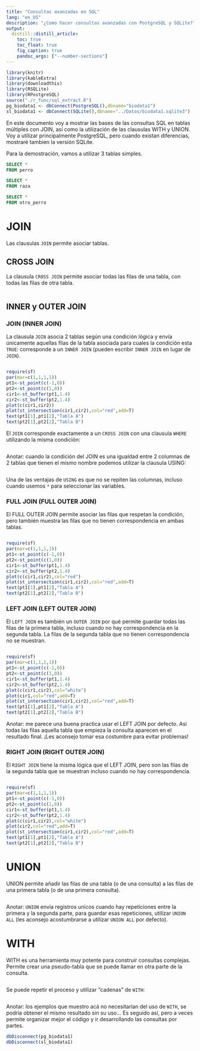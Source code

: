 ```yaml
---
title: "Consultas avanzadas en SQL"
lang: "en_US"
description: "¿Como hacer consultas avanzadas con PostgreSQL y SQLite?"
output:
  distill::distill_article:
    toc: true
    toc_float: true
    fig_caption: true
    pandoc_args: ["--number-sections"]
---
```


```r
library(knitr)
library(kableExtra)
library(downloadthis)
library(RSQLite)
library(RPostgreSQL)
source("./r_func/sql_extract.R")
pg_biodata1 <- dbConnect(PostgreSQL(),dbname="biodata1")
sl_biodata1 <- dbConnect(SQLite(),dbname="../Datos/biodata1.sqlite3")
```


En este documento voy a mostrar las bases de las consultas SQL en tablas múltiples con JOIN, así como la utilización de las clausulas WITH y UNION.
Voy a utilizar principalmente PostgreSQL, pero cuando existan diferencias, mostraré tambien la versión SQLite.

Para la demostración, vamos a utilizar 3 tablas simples.

```sql
SELECT *
FROM perro
```

```sql
SELECT *
FROM raza
```

```sql
SELECT *
FROM otro_perro
```


# JOIN

Las clausulas `JOIN` permite asociar tablas.

## CROSS JOIN

La clausula `CROSS JOIN` permite asociar todas las filas de una tabla, con todas las filas de otra tabla.

```sql
```

## INNER y OUTER JOIN

### JOIN (INNER JOIN)
La clausula `JOIN` asocia 2 tablas según una condición lógica y envía únicamente aquellas filas de la tabla asociada para cuales la condición esta `TRUE`: corresponde a un `INNER JOIN` (pueden escribir `INNER JOIN` en lugar de `JOIN`).

```sql
```


```r
require(sf)
par(mar=c(1,1,1,1))
pt1<-st_point(c(-1,0))
pt2<-st_point(c(1,0))
cir1<-st_buffer(pt1,1.4)
cir2<-st_buffer(pt2,1.4)
plot(c(cir1,cir2))
plot(st_intersection(cir1,cir2),col="red",add=T)
text(pt1[1],pt1[2],"Tabla A")
text(pt2[1],pt2[2],"Tabla B")
```

El `JOIN` corresponde exactamente a un `CROSS JOIN` con una clausula `WHERE` utilizando la misma condición:


```sql
```

Anotar: cuando la condición del JOIN es una igualdad entre 2 columnas de 2 tablas que tienen el mismo nombre podemos utilizar la clausula USING:

```sql
```

Una de las ventajas de `USING` es que no se repiten las columnas, incluso cuando usemos `*` para seleccionar las variables. 

### FULL JOIN (FULL OUTER JOIN)

El FULL OUTER JOIN permite asociar las filas que respetan la condición, pero también muestra las filas que no tienen correspondencia en ambas tablas.

```sql
```


```r
require(sf)
par(mar=c(1,1,1,1))
pt1<-st_point(c(-1,0))
pt2<-st_point(c(1,0))
cir1<-st_buffer(pt1,1.4)
cir2<-st_buffer(pt2,1.4)
plot(c(cir1,cir2),col="red")
plot(st_intersection(cir1,cir2),col="red",add=T)
text(pt1[1],pt1[2],"Tabla A")
text(pt2[1],pt2[2],"Tabla B")
```
### LEFT JOIN (LEFT OUTER JOIN)

El `LEFT JOIN` es también un `OUTER JOIN` por qué permite guardar todas las filas de la primera tabla, incluso cuando no hay correspondencia en la segunda tabla. La filas de la segunda tabla que no tienen correspondencia no se muestran.


```sql
```

```r
require(sf)
par(mar=c(1,1,1,1))
pt1<-st_point(c(-1,0))
pt2<-st_point(c(1,0))
cir1<-st_buffer(pt1,1.4)
cir2<-st_buffer(pt2,1.4)
plot(c(cir1,cir2),col="white")
plot(cir1,col="red",add=T)
plot(st_intersection(cir1,cir2),col="red",add=T)
text(pt1[1],pt1[2],"Tabla A")
text(pt2[1],pt2[2],"Tabla B")
```

Anotar: me parece una buena practica usar el LEFT JOIN por defecto. 
Así todas las filas aquella tabla que empieza  la consulta aparecen en el resultado final.
¡Les aconsejo tomar esa costumbre para evitar problemas!


### RIGHT JOIN (RIGHT OUTER JOIN)

El `RIGHT JOIN` tiene la misma lógica que el LEFT JOIN, pero son las filas de la segunda tabla que se muestran incluso cuando no hay correspondencia.

```sql
```

```r
require(sf)
par(mar=c(1,1,1,1))
pt1<-st_point(c(-1,0))
pt2<-st_point(c(1,0))
cir1<-st_buffer(pt1,1.4)
cir2<-st_buffer(pt2,1.4)
plot(c(cir1,cir2),col="white")
plot(cir2,col="red",add=T)
plot(st_intersection(cir1,cir2),col="red",add=T)
text(pt1[1],pt1[2],"Tabla A")
text(pt2[1],pt2[2],"Tabla B")
```
# UNION

UNION permite añadir las filas de una tabla (o de una consulta) a las filas de una primera tabla (o de una primera consulta).


```sql
```

Anotar: `UNION` envia registros unicos cuando hay repeticiones entre la primera y la segunda parte, para guardar esas repeticiones, utilizar `UNION ALL` (les aconsejo acostumbrarse a utilizar `UNION ALL` por defecto).

# WITH

WITH es una herramienta muy potente para construir consultas complejas.
Permite crear una pseudo-tabla que se puede llamar en otra parte de la consulta.

```sql
```

Se puede repetir el proceso y utilizar "cadenas" de `WITH`:

```sql
```

Anotar: los ejemplos que muestro acá no necesitarían del uso de `WITH`, se podría obtener el mismo resultado sin su uso...
Es seguido así, pero a veces permite organizar mejor el código y ir desarrollando las consultas por partes.




```r
dbDisconnect(pg_biodata1)
dbDisconnect(sl_biodata1)
```

